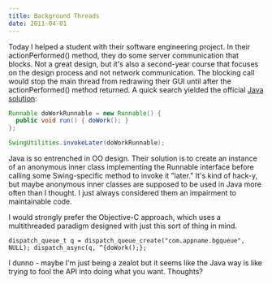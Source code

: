 ```yaml
---
title: Background Threads
date: 2011-04-01
---
```



Today I helped a student with their software engineering project. In their actionPerformed() method, they do some server communication that blocks. Not a great design, but it's also a second-year course that focuses on the design process and not network communication. The blocking call would stop the main thread from redrawing their GUI until after the actionPerformed() method returned. A quick search yielded the official [Java solution](http://java.sun.com/products/jfc/tsc/articles/threads/threads1.html):

```java
Runnable doWorkRunnable = new Runnable() {
  public void run() { doWork(); }
};

SwingUtilities.invokeLater(doWorkRunnable);
```

Java is so entrenched in OO design. Their solution is to create an instance of an&nbsp;anonymous&nbsp;inner class implementing the Runnable interface before calling some Swing-specific method to invoke it "later." It's kind of hack-y, but maybe anonymous inner classes are supposed to be used in Java more often than I thought. I just always considered them an impairment to maintainable code.

I would strongly prefer the Objective-C approach, which uses a multithreaded paradigm designed with just this sort of thing in mind.

`dispatch_queue_t q = dispatch_queue_create("com.appname.bgqueue", NULL);
dispatch_async(q, ^{doWork();};`

I dunno - maybe I'm just being a zealot but it seems like the Java way is like trying to fool the API into doing what you want. Thoughts?


  